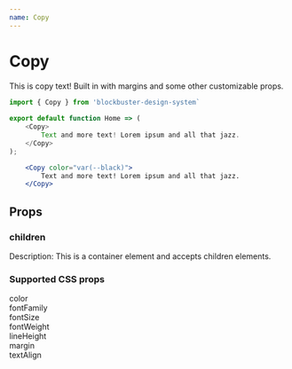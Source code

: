 ```yaml
---
name: Copy
---
```


# Copy

<Copy color="var(--black)">
    This is copy text! Built in with margins and some other customizable props.
</Copy>

```js
import { Copy } from 'blockbuster-design-system`
    
export default function Home => (
    <Copy>
        Text and more text! Lorem ipsum and all that jazz.
    </Copy>
);
```

```jsx live=true
    <Copy color="var(--black)">
        Text and more text! Lorem ipsum and all that jazz.
    </Copy>
```

## Props

### children
Description: This is a container element and accepts children elements.

### Supported CSS props

color <br/>
fontFamily <br/>
fontSize <br/>
fontWeight <br/>
lineHeight <br/>
margin <br/>
textAlign <br/>
